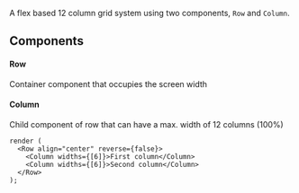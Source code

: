 
A flex based 12 column grid system using two components, `Row` and `Column`.

## Components

#### Row

Container component that occupies the screen width

#### Column

Child component of row that can have a max. width of 12 columns (100%)

``` tsx live
render (
  <Row align="center" reverse={false}>
    <Column widths={[6]}>First column</Column>
    <Column widths={[6]}>Second column</Column>
  </Row>
);
```
